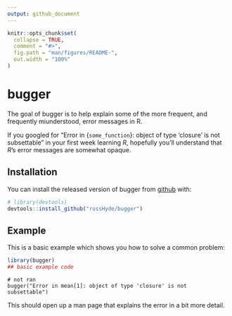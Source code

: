 ```yaml
---
output: github_document
---
```


<!-- README.md is generated from README.Rmd. Please edit that file -->

```r
knitr::opts_chunk$set(
  collapse = TRUE,
  comment = "#>",
  fig.path = "man/figures/README-",
  out.width = "100%"
)
```
# bugger

<!-- badges: start -->
<!-- badges: end -->

The goal of bugger is to help explain some of the more frequent, and frequently
miunderstood, error messages in R.

If you googled for "Error in {`some_function`}: object of type 'closure'
is not subsettable" in your first week learning _R_, hopefully you'll
understand that _R_'s error messages are somewhat opaque.

## Installation

You can install the released version of bugger from [github](https://github.com/russHyde/bugger.git) with:

``` r
# library(devtools)
devtools::install_github("russHyde/bugger")
```

## Example

This is a basic example which shows you how to solve a common problem:

```r
library(bugger)
## basic example code
```

```
# not ran
bugger("Error in mean[1]: object of type 'closure' is not subsettable")
```

This should open up a man page that explains the error in a bit more detail.
